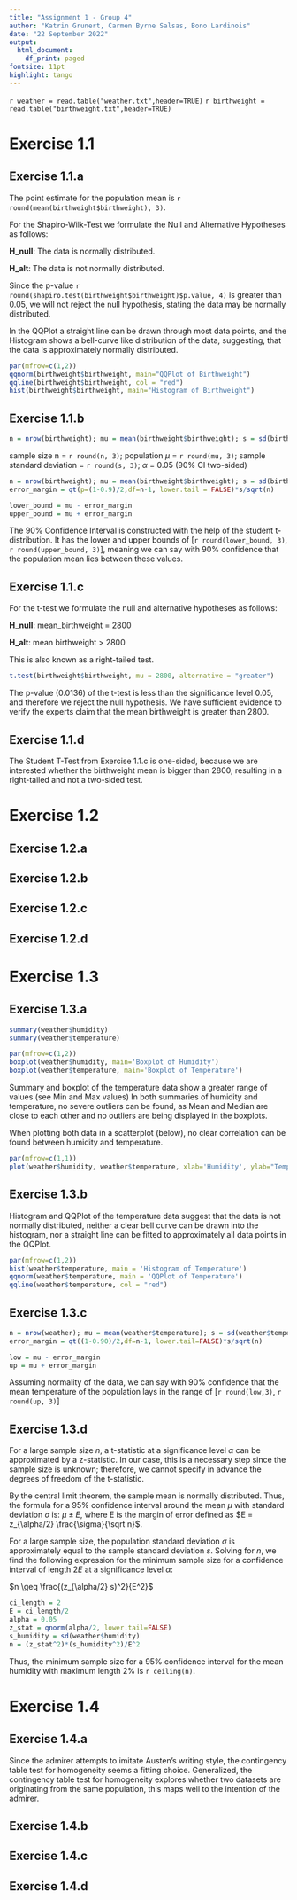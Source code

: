 ```yaml
---
title: "Assignment 1 - Group 4"
author: "Katrin Grunert, Carmen Byrne Salsas, Bono Lardinois"
date: "22 September 2022"
output:
  html_document:
    df_print: paged
fontsize: 11pt
highlight: tango
---
```


`r weather = read.table("weather.txt",header=TRUE)`
`r birthweight = read.table("birthweight.txt",header=TRUE)`

# Exercise 1.1

## Exercise 1.1.a


The point estimate for the population mean is `r round(mean(birthweight$birthweight), 3)`.

For the Shapiro-Wilk-Test we formulate the Null and Alternative Hypotheses as follows:

**H_null**:  The data is normally distributed.

**H_alt**: The data is not normally distributed.

Since the  p-value `r round(shapiro.test(birthweight$birthweight)$p.value, 4)` is greater than 0.05, we will not reject the null hypothesis, stating the data may be normally distributed. 

In the QQPlot a straight line can be drawn through most data points, and the Histogram shows a bell-curve like distribution of the data, suggesting, that the data is approximately normally distributed. 


```r
par(mfrow=c(1,2))
qqnorm(birthweight$birthweight, main="QQPlot of Birthweight")
qqline(birthweight$birthweight, col = "red")
hist(birthweight$birthweight, main="Histogram of Birthweight")
```

## Exercise 1.1.b

```r
n = nrow(birthweight); mu = mean(birthweight$birthweight); s = sd(birthweight$birthweight)
```

sample size n = `r round(n, 3)`; population $\mu$ = `r round(mu, 3)`; sample standard deviation = `r round(s, 3)`; $\alpha$ = 0.05 (90% CI two-sided)

```r
n = nrow(birthweight); mu = mean(birthweight$birthweight); s = sd(birthweight$birthweight)
error_margin = qt(p=(1-0.9)/2,df=n-1, lower.tail = FALSE)*s/sqrt(n)

lower_bound = mu - error_margin 
upper_bound = mu + error_margin
```

The 90% Confidence Interval is constructed with the help of the student t-distribution. It has the lower and upper bounds of [`r round(lower_bound, 3)`, `r round(upper_bound, 3)`], meaning we can say with 90% confidence that the population mean lies between these values. 

## Exercise 1.1.c
For the t-test we formulate the null and alternative hypotheses as follows:

**H_null**: mean_birthweight = 2800

**H_alt**: mean birthweight > 2800

This is also known as a right-tailed test.

```r
t.test(birthweight$birthweight, mu = 2800, alternative = "greater")
```
The p-value (0.0136) of the t-test is less than the significance level 0.05, and therefore we reject the null hypothesis.
We have sufficient evidence to verify the experts claim that the mean birthweight is greater than 2800.

## Exercise 1.1.d
The Student T-Test from Exercise 1.1.c is one-sided, because we are interested whether the birthweight mean is bigger than 2800, resulting in a right-tailed and not a two-sided test.


# Exercise 1.2
## Exercise 1.2.a
## Exercise 1.2.b
## Exercise 1.2.c
## Exercise 1.2.d


# Exercise 1.3
## Exercise 1.3.a
```r
summary(weather$humidity)
summary(weather$temperature)
```

```r
par(mfrow=c(1,2))
boxplot(weather$humidity, main='Boxplot of Humidity')
boxplot(weather$temperature, main='Boxplot of Temperature')
```

Summary and boxplot of the temperature data show a greater range of values (see Min and Max values)
In both summaries of humidity and temperature, no severe outliers can be found, as Mean and Median are close to each other and no outliers are being displayed in the boxplots.

When plotting both data in a scatterplot (below), no clear correlation can be found between humidity and temperature.

```r
par(mfrow=c(1,1))
plot(weather$humidity, weather$temperature, xlab='Humidity', ylab="Temperature", main="Scatterplot of HumidityxTemperature")
```


## Exercise 1.3.b

Histogram and QQPlot of the temperature data suggest that the data is not normally distributed, neither a clear bell curve can be drawn into the histogram, nor a straight line can be fitted to approximately all data points in the QQPlot.

```r
par(mfrow=c(1,2))
hist(weather$temperature, main = 'Histogram of Temperature')
qqnorm(weather$temperature, main = 'QQPlot of Temperature')
qqline(weather$temperature, col = "red")
```


## Exercise 1.3.c

```r
n = nrow(weather); mu = mean(weather$temperature); s = sd(weather$temperature)
error_margin = qt((1-0.90)/2,df=n-1, lower.tail=FALSE)*s/sqrt(n)

low = mu - error_margin 
up = mu + error_margin
```

Assuming normality of the data, we can say with 90% confidence that the mean temperature of the population lays in the range of [`r round(low,3)`, `r round(up, 3)`]

## Exercise 1.3.d
For a large sample size $n$, a t-statistic at a significance level $\alpha$ can be approximated by a z-statistic. In our case, this is a necessary step since the sample size is unknown; therefore, we cannot specify in advance the degrees of freedom of the t-statistic. 

By the central limit theorem, the sample mean is normally distributed. Thus, the formula for a 95% confidence interval around the mean $\mu$  with standard deviation $\sigma$ is: 
$\mu \pm E$, where E is the margin of error defined as $E = z_{\alpha/2} \frac{\sigma}{\sqrt n}$. 

For a large sample size, the population standard deviation $\sigma$ is approximately equal to the sample standard deviation $s$. Solving for $n$, we find the following expression for the minimum sample size for a confidence interval of length $2 E$ at a significance level $\alpha$:

$n \geq \frac{(z_{\alpha/2} s)^2}{E^2}$

```r
ci_length = 2
E = ci_length/2
alpha = 0.05
z_stat = qnorm(alpha/2, lower.tail=FALSE)
s_humidity = sd(weather$humidity)
n = (z_stat^2)*(s_humidity^2)/E^2
```

Thus, the minimum sample size for a 95% confidence interval for the mean humidity with maximum length 2% is `r ceiling(n)`.


# Exercise 1.4
## Exercise 1.4.a
Since the admirer attempts to imitate Austen's writing style, the contingency table test for homogeneity seems a fitting choice. Generalized, the contingency table test for homogeneity explores whether two datasets are originating from the same population, this maps well to the intention of the admirer.

## Exercise 1.4.b
## Exercise 1.4.c
## Exercise 1.4.d
